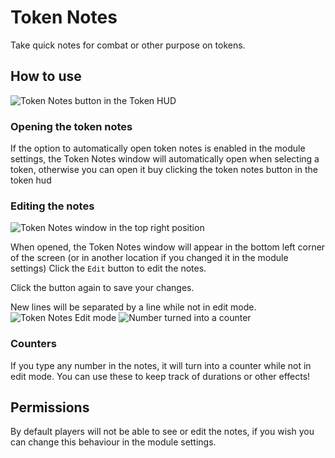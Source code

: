 
# Token Notes

Take quick notes for combat or other purpose on tokens.

## How to use

<Image src="/../public/images/Token-Notes/Tnhudbtn.png" alt="Token Notes button in the Token HUD" width={2000} height={2000} className={styles.wikiimage}/>

### Opening the token notes

If the option to automatically open token notes is enabled in the module
settings, the Token Notes window will automatically open when selecting
a token, otherwise you can open it buy clicking the token notes button
in the token hud

### Editing the notes

<Image src="/../public/images/Token-Notes/Tnwindow.png" alt="Token Notes window in the top right position" width={2000} height={2000} className={styles.wikiimage}/>

When opened, the Token
Notes window will appear in the bottom left corner of the screen (or in
another location if you changed it in the module settings) 
Click the `Edit` button to edit the notes.

Click the button again to save your changes.

New lines will be separated by a line while not in edit mode.
<Image src="/../public/images/Token-Notes/Tnedit.png" alt="Token Notes Edit mode" width={2000} height={2000} className={styles.wikiimagesmall}/>
<Image src="/../public/images/Token-Notes/Tnnumbers.png" alt="Number turned into a counter" width={2000} height={2000} className={styles.wikiimagesmall}/>

### Counters


If you type any number in the notes, it
will turn into a counter while not in edit mode. You can use these to
keep track of durations or other effects\!

## Permissions

By default players will not be able to see or edit the notes, if you
wish you can change this behaviour in the module settings.

